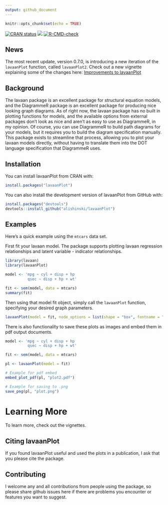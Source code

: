 ```yaml
---
output: github_document
---
```


```r
knitr::opts_chunk$set(echo = TRUE)
```

[![CRAN status](https://www.r-pkg.org/badges/version/lavaanPlot)](https://cran.r-project.org/package=lavaanPlot)
[![](https://cranlogs.r-pkg.org/badges/lavaanPlot)](https://cran.r-project.org/package=lavaanPlot)
[![R-CMD-check](https://github.com/alishinski/lavaanPlot/workflows/R-CMD-check/badge.svg)](https://github.com/alishinski/lavaanPlot/actions)

## News

The most recent update, version 0.7.0, is introducing a new iteration of the `lavaanPlot` function, called `lavaanPlot2`. Check out a new vignette explaining some of the changes here: [Improvements to lavaanPlot](https://lavaanplot.alexlishinski.com/improvements_to_lavaanplot)

## Background

The lavaan package is an excellent package for structural equation models, and the DiagrammeR package is an excellent package for producing nice looking graph diagrams. As of right now, the lavaan package has no built in plotting functions for models, and the available options from external packages don't look as nice and aren't as easy to use as DiagrammeR, in my opinion. Of course, you can use DiagrammeR to build path diagrams for your models, but it requires you to build the diagram specification manually. This package exists to streamline that process, allowing you to plot your lavaan models directly, without having to translate them into the DOT language specification that DiagrammeR uses.

## Installation

You can install lavaanPlot from CRAN with:

```r
install.packages("lavaanPlot")
```

You can also install the development version of lavaanPlot from GitHub with:

```r
install.packages("devtools")
devtools::install_github("alishinski/lavaanPlot")
```

## Examples

Here's a quick example using the `mtcars` data set. 

First fit your lavaan model. The package supports plotting lavaan regression relationships and latent variable - indicator relationships.

```r
library(lavaan)
library(lavaanPlot)

model <- 'mpg ~ cyl + disp + hp
          qsec ~ disp + hp + wt'

fit <- sem(model, data = mtcars)
summary(fit)
```

Then using that model fit object, simply call the `lavaanPlot` function, specifying your desired graph parameters.

```r
lavaanPlot(model = fit, node_options = list(shape = "box", fontname = "Helvetica"), edge_options = list(color = "grey"), coefs = F)
```

There is also functionality to save these plots as images and embed them in pdf output documents.

```r
model <- 'mpg ~ cyl + disp + hp
          qsec ~ disp + hp + wt'

fit <- sem(model, data = mtcars)

pl <- lavaanPlot(model = fit)

# Example for pdf embed
embed_plot_pdf(pl, "plot2.pdf")

# Example for saving to .png
save_png(pl, "plot.png")
```

# Learning More

To learn more, check out the vignettes.


## Citing lavaanPlot

If you found lavaanPlot useful and used the plots in a publication, I ask that you please cite the package. 

## Contributing

I welcome any and all contributions from people using the package, so please share github issues here if there are problems you encounter or features you want to suggest.
